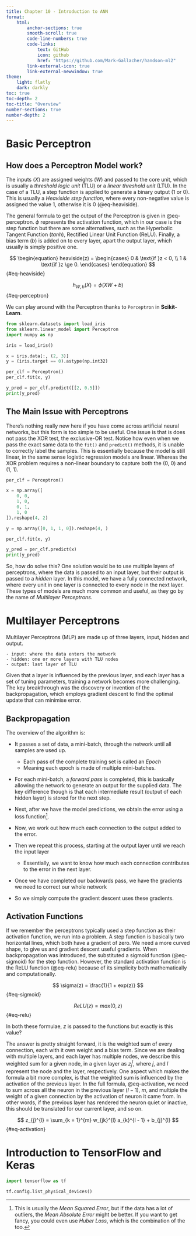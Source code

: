 ```yaml
---
title: Chapter 10 - Introduction to ANN
format: 
    html: 
        anchor-sections: true
        smooth-scroll: true
        code-line-numbers: true
        code-links:
            text: GitHub
            icon: github
            href: "https://github.com/Mark-Gallacher/handson-ml2"
        link-external-icon: true
        link-external-newwindow: true
theme: 
    light: flatly
    dark: darkly
toc: true
toc-depth: 2
toc-title: "Overview"
number-sections: true
number-depth: 2
---
```


# Basic Perceptron

## How does a Perceptron Model work?

The inputs ($X$) are assigned weights ($W$) and passed to the core unit, which is usually a *threshold logic unit* (TLU) or 
a *linear threshold unit* (LTU). In the case of a TLU, a step function is applied to generate a binary output (1 or 0). 
This is usually a *Heaviside step function*, where every non-negative value is assigned the value 1, otherwise it is 0 (@eq-heaviside).


The general formula to get the output of the Perceptron is given in @eq-perceptron. $\phi$ represents the activation function, 
which in our case is the step function but there are some alternatives, such as the Hyperbolic Tangent Function (*tanh*), Rectified Linear
Unit Function (ReLU). Finally, a bias term ($b$) is added on to every layer, apart the output layer, which usually is simply positive one.


$$
\begin{equation}
heaviside(z) =  
    \begin{cases}
         0 & \text{if }z < 0, \\ 
         1 & \text{if }z \ge 0.
    \end{cases}
\end{equation}
$$ {#eq-heaviside} 

$$ 
h_{W,b}(X) = \phi(XW + b)
$$ {#eq-perceptron}


We can play around with the Perceptron thanks to `Perceptron` in **Scikit-Learn**.

```python
from sklearn.datasets import load_iris
from sklearn.linear_model import Perceptron
import numpy as np

iris = load_iris()

x = iris.data[:, (2, 3)]
y = (iris.target == 0).astype(np.int32)

```

```python
per_clf = Perceptron()
per_clf.fit(x, y)

y_pred = per_clf.predict([[2, 0.5]])
print(y_pred)

```

## The Main Issue with Perceptrons

There's nothing really new here if you have come across artificial neural networks, but this form is too simple to be useful. One issue is that is does not 
pass the XOR test, the exclusive-OR test. Notice how even when we pass the exact same data to the `fit()` and `predict()` methods, it is unable to correctly
label the samples. This is essentially because the model is still linear, in the same sense logistic regression models are linear. Whereas the XOR problem 
requires a non-linear boundary to capture both the (0, 0) and (1, 1). 

```python
per_clf = Perceptron()

x = np.array([
    0, 0,
    1, 0,
    0, 1,
    1, 0
]).reshape(4, 2)

y = np.array([0, 1, 1, 0]).reshape(4, ) 

per_clf.fit(x, y)

y_pred = per_clf.predict(x)
print(y_pred)

```

So, how do solve this? One solution would be to use multiple layers of perceptrons, where the data is passed to an input layer, 
but their output is passed to a *hidden* layer. In this model, we have a fully connected network, where every unit in one layer is connected
to every node in the next layer. These types of models are much more common and useful, as they go by the name of *Multilayer Perceptrons*.

# Multilayer Perceptrons

Multilayer Perceptrons (MLP) are made up of three layers, input, hidden and output.

    - input: where the data enters the network
    - hidden: one or more layers with TLU nodes
    - output: last layer of TLU

Given that a layer is influenced by the previous layer, and each layer has a set of tuning parameters,
training a network becomes more challenging. The key breakthrough was the discovery or invention of the
backpropagation, which employs gradient descent to find the optimal update that can minimise error.

## Backpropagation

The overview of the algorithm is:

- It passes a set of data, a mini-batch, through the network until all samples are used up.
    - Each pass of the complete training set is called an *Epoch*
    - Meaning each epoch is made of multiple mini-batches.

- For each mini-batch, a *forward pass* is completed, this is basically allowing the network to
    generate an output for the supplied data. The key difference though is that each intermediate
    result (output of each hidden layer) is stored for the next step.

- Next, after we have the model predictions, we obtain the error using a loss function[^1].

- Now, we work out how much each connection to the output added to the error. 

- Then we repeat this process, starting at the output layer until we reach the input layer
    - Essentially, we want to know how much each connection contributes to the error in the next layer.

- Once we have completed our backwards pass, we have the gradients we need to correct our whole network

- So we simply compute the gradient descent uses these gradients.


## Activation Functions

If we remember the perceptrons typically used a step function as their activation function, we run into a problem.
A step function is basically two horizontal lines, which both have a gradient of zero. We need a more curved shape,
to give us and gradient descent useful gradients. When backpropagation was introduced, the substituted a sigmoid
function (@eq-sigmoid) for the step function. However, the standard activation function is the ReLU function (@eq-relu) because of its simplicity
both mathematically and computationally.

$$
\sigma(z) = \frac{1}{1 + exp(z)}
$$ {#eq-sigmoid}

$$
ReLU(z) = max(0, z)
$$ {#eq-relu}

In both these formulae, $z$ is passed to the functions but exactly is this value?

The answer is pretty straight forward, it is the weighted sum of every connection, each with it own weight
and a bias term. Since we are dealing with multiple layers, and each layer has multiple nodes, we 
describe this weighted sum for a given node, in a given layer as $z_{j}^{l}$, where $j$, and $l$ represent 
the node and the layer, respectively. One aspect which makes the formula a bit more complex, is that the 
weighted sum is influenced by the activation of the previous layer. In the full formula, @eq-activation, we 
need to sum across all the neuron in the previous layer ($l - 1$), $m$, and multiple the weight of a given connection
by the activation of neuron it came from. In other words, if the previous layer has rendered the neuron quiet or inactive,
this should be translated for our current layer, and so on.


$$
z_{j}^{l} = \sum_{k = 1}^{m} w_{jk}^{l} a_{k}^{l - 1} + b_{j}^{l}
$$ {#eq-activation}

# Introduction to TensorFlow and Keras


```python
import tensorflow as tf

tf.config.list_physical_devices()
```


[^1]: This is usually the *Mean Squared Error*, but if the data has a lot of outliers, the *Mean Absolute Error* might be better. If you want 
to get fancy, you could even use *Huber Loss*, which is the combination of the too.

